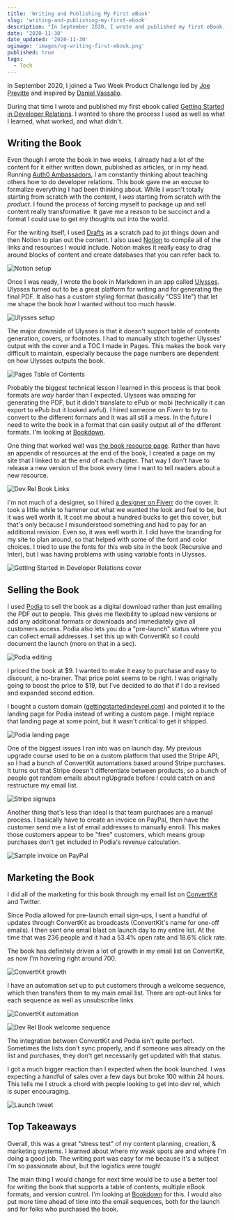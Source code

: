 ```yaml
---
title: 'Writing and Publishing My First eBook'
slug: 'writing-and-publishing-my-first-ebook'
description: "In September 2020, I wrote and published my first eBook. In this article, I go over what I learned, what worked, and what didn't work."
date: '2020-11-30'
date_updated: '2020-11-30'
ogimage: 'images/og-writing-first-ebook.png'
published: true
tags:
  - Tech
---
```


In September 2020, I joined a Two Week Product Challenge led by [Joe Previtte](https://twitter.com/jsjoeio) and inspired by [Daniel Vassallo](https://twitter.com/dvassallo/status/1287210142459547648).

During that time I wrote and published my first ebook called [Getting Started in Developer Relations](http://www.gettingstartedindevrel.com). I wanted to share the process I used as well as what I learned, what worked, and what didn't.

## Writing the Book

Even though I wrote the book in two weeks, I already had a lot of the content for it either written down, published as articles, or in my head. Running [Auth0 Ambassadors](https://auth0.com/ambassador-program), I am constantly thinking about teaching others how to do developer relations. This book gave me an excuse to formalize everything I had been thinking about. While I wasn't totally starting from scratch with the content, I _was_ starting from scratch with the _product_. I found the process of forcing myself to package up and sell content really transformative. It gave me a reason to be succinct and a format I could use to get my thoughts out into the world.

For the writing itself, I used [Drafts](https://getdrafts.com/) as a scratch pad to jot things down and then Notion to plan out the content. I also used [Notion](https://notion.so) to compile all of the links and resources I would include. Notion makes it really easy to drag around blocks of content and create databases that you can refer back to.

![Notion setup](images/notion.png)

Once I was ready, I wrote the book in Markdown in an app called [Ulysses](https://ulysses.app/). Ulysses turned out to be a great platform for writing and for generating the final PDF. It also has a custom styling format (basically "CSS lite") that let me shape the book how I wanted without too much hassle.

![Ulysses setup](images/ulysses.png)

The major downside of Ulysses is that it doesn't support table of contents generation, covers, or footnotes. I had to manually stitch together Ulysses' output with the cover and a TOC I made in Pages. This makes the book very difficult to maintain, especially because the page numbers are dependent on how Ulysses outputs the book.

![Pages Table of Contents](images/pages-toc.png)

Probably the biggest technical lesson I learned in this process is that book formats are _way_ harder than I expected. Ulysses was amazing for generating the PDF, but it didn't translate to ePub or mobi (technically it can export to ePub but it looked awful). I hired someone on Fiverr to try to convert to the different formats and it was all still a mess. In the future I need to write the book in a format that can easily output all of the different formats. I'm looking at [Bookdown](https://bookdown.org/yihui/bookdown/).

One thing that worked well was [the book resource page](https://www.samjulien.com/devrel-book-links). Rather than have an appendix of resources at the end of the book, I created a page on my site that I linked to at the end of each chapter. That way I don't have to release a new version of the book every time I want to tell readers about a new resource.

![Dev Rel Book Links](images/book-links.png)

I'm not much of a designer, so I hired [a designer on Fiverr](https://www.fiverr.com/nskvsky/do-book-cover-design-book-cover) do the cover. It took a little while to hammer out what we wanted the look and feel to be, but it was well worth it. It cost me about a hundred bucks to get this cover, but that's only because I misunderstood something and had to pay for an additional revision. Even so, it was well worth it. I did have the branding for my site to plan around, so that helped with some of the font and color choices. I tried to use the fonts for this web site in the book (Recursive and Inter), but I was having problems with using variable fonts in Ulysses.

![Getting Started in Developer Relations cover](images/devrel-book-cover.jpg)

## Selling the Book

I used [Podia](https://podia.com/) to sell the book as a digital download rather than just emailing the PDF out to people. This gives me flexibility to upload new versions or add any additional formats or downloads and immediately give all customers access. Podia also lets you do a "pre-launch" status where you can collect email addresses. I set this up with ConvertKit so I could document the launch (more on that in a sec).

![Podia editing](images/podia-edit.png)

I priced the book at $9. I wanted to make it easy to purchase and easy to discount, a no-brainer. That price point seems to be right. I was originally going to boost the price to $19, but I've decided to do that if I do a revised and expanded second edition.

I bought a custom domain ([gettingstartedindevrel.com](http://www.gettingstartedindevrel.com)) and pointed it to the landing page for Podia instead of writing a custom page. I might replace that landing page at some point, but it wasn't critical to get it shipped.

![Podia landing page](images/podia-landing.png)

One of the biggest issues I ran into was on launch day. My previous upgrade course used to be on a custom platform that used the Stripe API, so I had a bunch of ConvertKit automations based around Stripe purchases. It turns out that Stripe doesn't differentiate between products, so a bunch of people got random emails about ngUpgrade before I could catch on and restructure my email list.

![Stripe signups](images/stripe-payment.png)

Another thing that's less than ideal is that team purchases are a manual process. I basically have to create an invoice on PayPal, then have the customer send me a list of email addresses to manually enroll. This makes those customers appear to be "free" customers, which means group purchases don't get included in Podia's revenue calculation.

![Sample invoice on PayPal](images/invoice.png)

## Marketing the Book

I did all of the marketing for this book through my email list on [ConvertKit](https://convertkit.com/) and Twitter.

Since Podia allowed for pre-launch email sign-ups, I sent a handful of updates through ConvertKit as broadcasts (ConvertKit's name for one-off emails). I then sent one email blast on launch day to my entire list. At the time that was 236 people and it had a 53.4% open rate and 18.6% click rate.

The book has definitely driven a lot of growth in my email list on ConvertKit, as now I'm hovering right around 700.

![ConvertKit growth](images/email-signups.png)

I have an automation set up to put customers through a welcome sequence, which then transfers them to my main email list. There are opt-out links for each sequence as well as unsubscribe links.

![ConvertKit automation](images/ck-automation.png)

![Dev Rel Book welcome sequence](images/book-welcome-sequence.png)

The integration between ConvertKit and Podia isn't quite perfect. Sometimes the lists don't sync properly, and if someone was already on the list and purchases, they don't get necessarily get updated with that status.

I got a much bigger reaction than I expected when the book launched. I was expecting a handful of sales over a few days but broke 100 within 24 hours. This tells me I struck a chord with people looking to get into dev rel, which is super encouraging.

![Launch tweet](images/launch-tweet.png)

## Top Takeaways

Overall, this was a great "stress test" of my content planning, creation, & marketing systems. I learned about where my weak spots are and where I'm doing a good job. The writing part was easy for me because it's a subject I'm so passionate about, but the logistics were tough!

The main thing I would change for next time would be to use a better tool for writing the book that supports a table of contents, multiple eBook formats, and version control. I'm looking at [Bookdown](https://bookdown.org/) for this. I would also put more time ahead of time into the email sequences, both for the launch and for folks who purchased the book.
